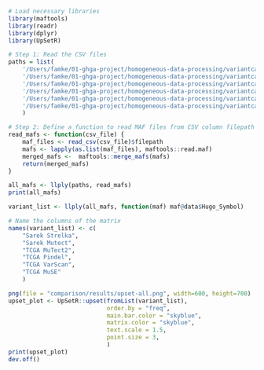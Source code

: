 ```r
# Load necessary libraries
library(maftools)
library(readr)
library(dplyr)
library(UpSetR)

# Step 1: Read the CSV files
paths = list(
    '/Users/famke/01-ghga-project/homogeneous-data-processing/variantcalling/TCGA-CHOL/sarek_strelka_samples.csv',
    '/Users/famke/01-ghga-project/homogeneous-data-processing/variantcalling/TCGA-CHOL/sarek_mutect_samples.csv',
    '/Users/famke/01-ghga-project/homogeneous-data-processing/variantcalling/TCGA-CHOL/tcga_mutect_samples.csv',
    '/Users/famke/01-ghga-project/homogeneous-data-processing/variantcalling/TCGA-CHOL/tcga_pindel_samples.csv',
    '/Users/famke/01-ghga-project/homogeneous-data-processing/variantcalling/TCGA-CHOL/tcga_varscan_samples.csv',
    '/Users/famke/01-ghga-project/homogeneous-data-processing/variantcalling/TCGA-CHOL/tcga_muse_samples.csv'
    )
```
```r
# Step 2: Define a function to read MAF files from CSV column filepath
read_mafs <- function(csv_file) {
    maf_files <- read_csv(csv_file)$filepath
    mafs <- lapply(as.list(maf_files), maftools::read.maf)
    merged_mafs <-  maftools::merge_mafs(mafs)
    return(merged_mafs)
}
```
```r
all_mafs <- llply(paths, read_mafs)
print(all_mafs)
```
```r
variant_list <- llply(all_mafs, function(maf) maf@data$Hugo_Symbol)

# Name the columns of the matrix
names(variant_list) <- c(
    "Sarek Strelka",
    "Sarek Mutect",
    "TCGA MuTect2", 
    "TCGA Pindel", 
    "TCGA VarScan", 
    "TCGA MuSE" 
    )

png(file = "comparison/results/upset-all.png", width=600, height=700)
upset_plot <- UpSetR::upset(fromList(variant_list), 
                            order.by = "freq",
                            main.bar.color = "skyblue",
                            matrix.color = "skyblue",
                            text.scale = 1.5,
                            point.size = 3,
                            )
print(upset_plot)
dev.off()
```